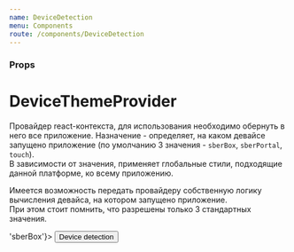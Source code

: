 ```yaml
---
name: DeviceDetection
menu: Components
route: /components/DeviceDetection
---
```




<ThemeSelect />

### Props
<Props of={DeviceThemeProvider} />

# DeviceThemeProvider
Провайдер react-контекста, для использования необходимо обернуть в него все приложение.
Назначение - определяет, на каком девайсе запущено приложение (по умолчанию 3 значения - `sberBox`, `sberPortal`, `touch`).   
В зависимости от значения, применяет глобальные стили, подходящие данной платформе, ко всему приложению.

Имеется возможность передать провайдеру собственную логику вычисления девайса, на котором запущено приложение.   
При этом стоит помнить, что разрешены только 3 стандартных значения.

<Playground>
    <DeviceThemeProvider detectDeviceCallback={() => 'sberBox'}>
        <ThemeBackground>
            <Button>Device detection</Button>
        </ThemeBackground>
    </DeviceThemeProvider>
</Playground>